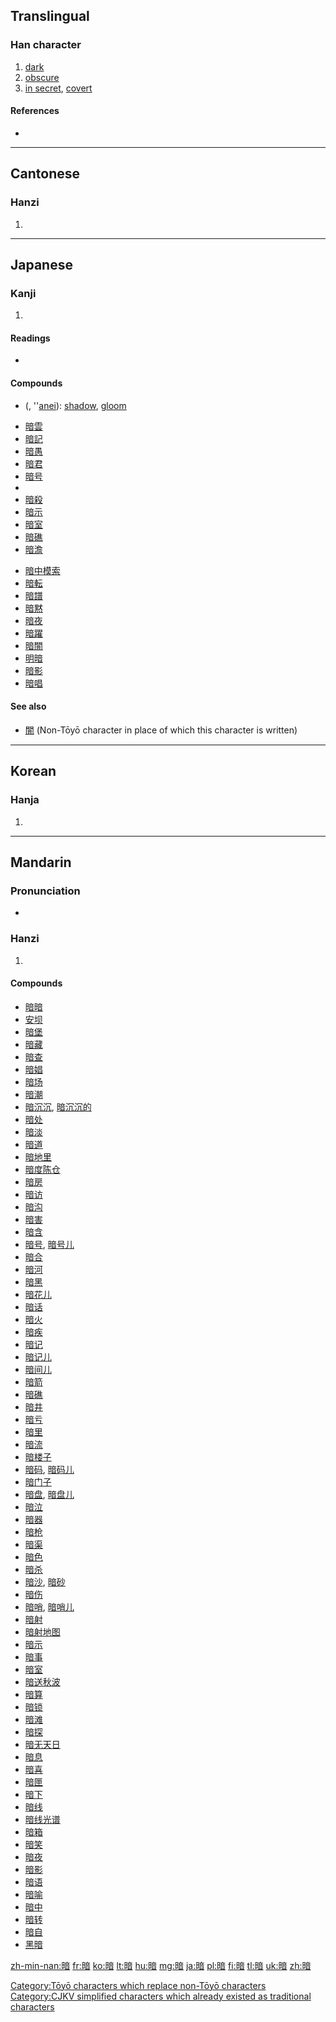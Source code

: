 {{also|晻|闇}}
==Translingual==

===Han character===
{{Han char|rn=72|rad=日|as=09|sn=13|four=6006<sub>1</sub>|canj=日卜廿日 (AYTA)|ids=⿰[[日]][[音]]}}

# [[dark]]
# [[obscure]]
# [[in secret]], [[covert]]

====References====
* {{Han ref|kx=0498.270|dkj=14065|dj=0866.200|hdz=21526.060|uh=6697|ud=26263|bh=B774|bd=46964}}

----

==Cantonese==

===Hanzi===
{{yue-hanzi|jyut=|y=am3, ngam3|tra=[[晻]], [[闇]]}}

# {{defn|lang=yue|sort=日09}}

----

==Japanese==

===Kanji===
{{ja-kanji|grade=3|rs=日09}}

# {{defn|lang=ja|sort=日09}}

====Readings====
* {{ja-readings|on=[[あん]] (an)|kun=[[くらい]] (kurai), [[やみ]] (yami)}}

====Compounds====
{{top2}}
* {{l|ja|暗影}} ({{l|ja|あんえい}}, ''[[anei]]): [[shadow]], [[gloom]]
* [[暗雲]]
* [[暗記]]
* [[暗愚]]
* [[暗君]]
* [[暗号]]
* {{term|暗黒||darkness|tr=あんこく, ankoku|sc=Jpan|lang=ja}}
* [[暗殺]]
* [[暗示]]
* [[暗室]]
* [[暗礁]]
* [[暗澹]]
{{mid2}}
* [[暗中模索]]
* [[暗転]]
* [[暗譜]]
* [[暗黙]]
* [[暗夜]]
* [[暗躍]]
* [[暗闇]]
* [[明暗]]
* [[暗影]]
* [[暗唱]]
{{bottom}}

====See also====
* [[闇]] (Non-Tōyō character in place of which this character is written)

[[Category:Tōyō characters which replace non-Tōyō characters]]

----

==Korean==

===Hanja===
{{ko-hanja|hangeul=암|eumhun=|rv=am|mr=am|y=am}}

# {{defn|lang=ko|sort=日09}}

[[Category:CJKV simplified characters which already existed as traditional characters]]

----

==Mandarin==

===Pronunciation===
* {{audio|Zh-àn.ogg|Audio|lang=cmn}}

===Hanzi===
{{cmn-hanzi|tra=[[晻]], [[闇]]|pin=[[àn]] ([[an4]]), [[mǐng]] ([[ming3]])|wg=an<sup>4</sup>, ming<sup>3</sup>}}

# {{defn|lang=cmn|sort=日09}}

====Compounds====
* [[暗暗]]
* [[安坝]]
* [[暗堡]]
* [[暗藏]]
* [[暗查]]
* [[暗娼]]
* [[暗场]]
* [[暗潮]]
* [[暗沉沉]], [[暗沉沉的]]
* [[暗处]]
* [[暗淡]]
* [[暗道]]
* [[暗地里]]
* [[暗度陈仓]]
* [[暗房]]
* [[暗访]]
* [[暗沟]]
* [[暗害]]
* [[暗含]]
* [[暗号]], [[暗号儿]]
* [[暗合]]
* [[暗河]]
* [[暗黑]]
* [[暗花儿]]
* [[暗话]]
* [[暗火]]
* [[暗疾]]
* [[暗记]]
* [[暗记儿]]
* [[暗间儿]]
* [[暗箭]]
* [[暗礁]]
* [[暗井]]
* [[暗亏]]
* [[暗里]]
* [[暗流]]
* [[暗楼子]]
* [[暗码]], [[暗码儿]]
* [[暗门子]]
* [[暗盘]], [[暗盘儿]]
* [[暗泣]]
* [[暗器]]
* [[暗枪]]
* [[暗渠]]
* [[暗色]]
* [[暗杀]]
* [[暗沙]], [[暗砂]]
* [[暗伤]]
* [[暗哨]], [[暗哨儿]]
* [[暗射]]
* [[暗射地图]]
* [[暗示]]
* [[暗事]]
* [[暗室]]
* [[暗送秋波]]
* [[暗算]]
* [[暗锁]]
* [[暗滩]]
* [[暗探]]
* [[暗无天日]]
* [[暗息]]
* [[暗喜]]
* [[暗匣]]
* [[暗下]]
* [[暗线]]
* [[暗线光谱]]
* [[暗箱]]
* [[暗笑]]
* [[暗夜]]
* [[暗影]]
* [[暗语]]
* [[暗喻]]
* [[暗中]]
* [[暗转]]
* [[暗自]]
* [[黑暗]]

[[zh-min-nan:暗]]
[[fr:暗]]
[[ko:暗]]
[[lt:暗]]
[[hu:暗]]
[[mg:暗]]
[[ja:暗]]
[[pl:暗]]
[[fi:暗]]
[[tl:暗]]
[[uk:暗]]
[[zh:暗]]
